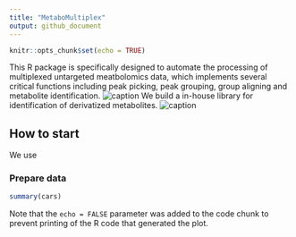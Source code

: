 ```yaml
---
title: "MetaboMultiplex"
output: github_document
---
```


```r
knitr::opts_chunk$set(echo = TRUE)
```

This R package is specifically designed to automate the processing of
multiplexed untargeted meatbolomics data, which implements several
critical functions including peak picking, peak grouping, group aligning
and metabolite identification. ![caption](./assets/Figure1.png) We build
a in-house library for identification of derivatized metabolites.
![caption](./assets/Figure2.png)

## How to start 
We use 

### Prepare data

```r
summary(cars)
```

Note that the `echo = FALSE` parameter was added to the code chunk to
prevent printing of the R code that generated the plot.
